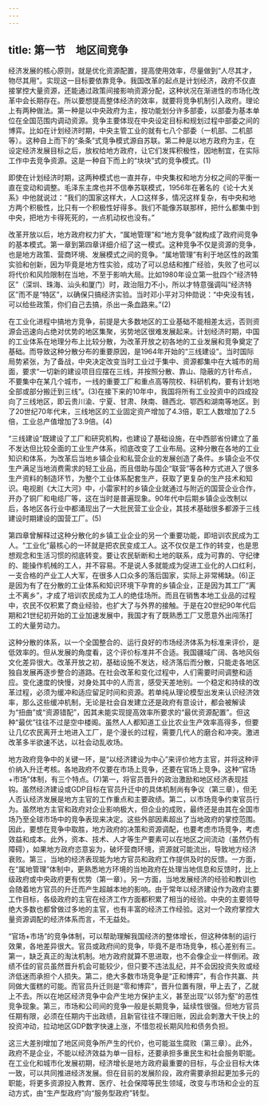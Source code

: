 ```yaml
---
---
---
```

title: 第一节　地区间竞争
---




经济发展的核心原则，就是优化资源配置，提高使用效率，尽量做到“人尽其才，物尽其用”。实现这一目标要依靠竞争。我国改革的起点是计划经济，政府不仅直接掌控大量资源，还能通过政策间接影响资源分配，这种状况在渐进性的市场化改革中会长期存在。所以要想提高整体经济的效率，就要将竞争机制引入政府。理论上有两种做法。第一种是以中央政府为主，按功能划分许多部委，以部委为基本单位在全国范围内调动资源。竞争主要体现在中央设定目标和规划过程中部委之间的博弈。比如在计划经济时期，中央主管工业的就有七八个部委（一机部、二机部等）。这种自上而下的“条条”式竞争模式源自苏联。第二种是以地方政府为主，在设定经济发展目标之后，放权给地方政府，让它们发挥积极性，因地制宜，在实际工作中去竞争资源。这是一种自下而上的“块块”式的竞争模式。(1)

即使在计划经济时期，这两种模式也一直并存，中央集权和地方分权之间的平衡一直在变动和调整。毛泽东主席也并不信奉苏联模式，1956年在著名的《论十大关系》中他就说过：“我们的国家这样大，人口这样多，情况这样复杂，有中央和地方两个积极性，比只有一个积极性好得多。我们不能像苏联那样，把什么都集中到中央，把地方卡得死死的，一点机动权也没有。”

改革开放以后，地方政府权力扩大，“属地管理”和“地方竞争”就构成了政府间竞争的基本模式。第一章到第四章详细介绍了这一模式。这种竞争不仅是资源的竞争，也是地方政策、营商环境、发展模式之间的竞争。“属地管理”有利于地区性的政策实验和创新，因为毕竟是地方性实验，成功了可以总结和推广经验，失败了也可以将代价和风险限制在当地，不至于影响大局。比如1980年设立第一批四个“经济特区”（深圳、珠海、汕头和厦门）时，政治阻力不小，所以才特意强调叫“经济特区”而不是“特区”，以确保只搞经济实验。当时邓小平对习仲勋说：“中央没有钱，可以给些政策，你们自己去搞，杀出一条血路来。”(2)

在工业化进程中搞地方竞争，前提是大多数地区的工业基础不能相差太远，否则资源会迅速向占绝对优势的地区集聚，劣势地区很难发展起来。计划经济时期，中国的工业体系在地理分布上比较分散，为改革开放之初各地的工业发展和竞争奠定了基础。而导致这种分散分布的重要原因，是1964年开始的“三线建设”。当时国际局势紧张，为了备战，中央决定改变当时工业过于集中、资源都集中在大城市的局面，要求“一切新的建设项目应摆在三线，并按照分散、靠山、隐蔽的方针布点，不要集中在某几个城市，一线的重要工厂和重点高等院校、科研机构，要有计划地全部或部分搬迁到三线”。(3)在接下来的10年中，我国将所有工业投资中的四成投向了三线地区，即云贵川渝、宁夏、甘肃、陕南、赣西北、鄂西和湖南等地区。到了20世纪70年代末，三线地区的工业固定资产增加了4.3倍，职工人数增加了2.5倍，工业总产值增加了3.9倍。(4)

“三线建设”既建设了工厂和研究机构，也建设了基础设施，在中西部省份建立了虽不发达但比较全面的工业生产体系，彻底改变了工业布局。这种分散在各地的工业知识和体系，为改革后当地乡镇企业和私营企业的发展创造了条件。乡镇企业不仅生产满足当地消费需求的轻工业品，而且借助与国企“联营”等各种方式进入了很多生产资料的制造环节，为整个工业体系配套生产，获取了更复杂的生产技术和知识。电视剧《大江大河》中，小雷家村的乡镇企业就通过与附近的国营企业合作，开办了铜厂和电缆厂等，这在当时是普遍现象。90年代中后期乡镇企业改制以后，各地区各行业中都涌现出了一大批民营工业企业，其技术基础很多都源于三线建设时期建设的国营工厂。(5)

第四章曾解释过这种分散化的乡镇工业企业的另一个重要功能，即培训农民成为工人。“工业化”最核心的一环就是把农民变成工人。这不仅仅是工作的转变，也是思想观念和生活习惯的彻底转变。要让农民斩断和土地的联系，成为可靠的、守纪律的、能操作机械的工人，并不容易。不是说人多就能成为促进工业化的人口红利，一支合格的产业工人大军，在很多人口众多的落后国家，实际上非常稀缺。(6)正是因为有了在分散的工业体系和知识环境下孕育的乡镇企业，正是因为其工厂“离土不离乡”，才成了培训农民成为工人的绝佳场所。而且在销售本地工业品的过程中，农民不仅积累了商业经验，也扩大了与外界的接触。于是在20世纪90年代后期和21世纪初开始的工业加速发展中，我国才有了既熟悉工厂又愿意外出闯荡打工的大量劳动力。

这种分散的体系，以一个全国整合的、运行良好的市场经济体系为标准来评价，是低效率的。但从发展的角度看，这个评价标准并不合适。我国疆域广阔、各地风俗文化差异很大。改革开放之初，基础设施不发达，经济落后而分散，只能走各地区独自发展再逐步整合的道路。在社会改革和变化过程中，人们需要时间调整和适应。变化速度的快慢，对身处其中的人而言，感受天差地别。一个稳定和持续的改革过程，必须为缓冲和适应留足时间和资源。若单纯从理论模型出发来认识经济效率，那么这些缓冲机制，无论是社会自发建立还是政府有意设计，都会被解读为“扭曲”或“资源错配”，因其未能实现提高效率所要求的“最优资源配置”。但这种“最优”往往不过是空中楼阁。虽然人人都知道工业比农业生产效率高得多，但要让几亿农民离开土地进入工厂，是个漫长的过程，需要几代人的磨合和冲突。激进改革多半欲速不达，以社会动乱收场。

地方政府竞争中的关键一环，是“以经济建设为中心”来评价地方主官，并将这种评价纳入升迁考核。各地政府不仅要在市场上竞争，还要在官场上竞争。这种“官场+市场”体制，有三个特点。(7)第一，将官员晋升的政治激励和地区经济表现挂钩。虽然经济建设或GDP目标在官员升迁中的具体机制尚有争议（第三章），但无人否认经济发展是地方主官的工作重点和主要政绩。第二，以市场竞争约束官员行为。虽然地方主官和政府对企业影响极大，但企业的成败，最终还是由其在全国市场乃至全球市场中的竞争表现来决定。这些外部因素超出了当地政府的掌控范围。因此，要想在竞争中取胜，地方政府的决策和资源调配，也要考虑市场竞争，考虑效益和成本。此外，资本、技术、人才等生产要素可以在地区之间流动（虽然仍有障碍），如果地方政府恣意妄为，破坏营商环境，资源就可能流出，导致地方经济衰败。第三，当地的经济表现能为地方官员和政府工作提供及时的反馈。一方面，在“属地管理”体制中，更熟悉地方环境的当地政府在处理当地信息和反馈时，比上级政府或中央政府更有优势（第一章）。另一方面，当地发展经济的经验和教训也会随着地方官员的升迁而产生超越本地的影响。由于常年以经济建设作为政府主要工作目标，各级政府的主官在经济工作方面都积累了相当的经验。中央的主要领导绝大多数也都曾做过多地的主官，也有丰富的经济工作经验。这对一个政府掌控大量资源调配的经济体系而言，不无益处。

“官场+市场”的竞争体制，可以帮助理解我国经济的整体增长，但这种体制的运行效果，各地差异很大。官员或政府间的竞争，毕竟不是市场竞争，核心差别有三。第一，缺乏真正的淘汰机制。地方政府就算不思进取，也不会像企业一样倒闭。政绩不佳的官员虽然晋升机会可能较少，但只要不违法乱纪，并不会因投资失败或经济低迷而承担个人损失。第二，绝大多数市场竞争是“正和博弈”，有合作共赢、共同做大蛋糕的可能。而官员升迁则是“零和博弈”，晋升位置有限，甲上去了，乙就上不去。所以在地区经济竞争中会产生地方保护主义，甚至出现“以邻为壑”的恶性竞争现象。第三，市场和公司间的竞争一般是长期竞争，延续性很强。但地方官员任期有限，必须在任期内干出政绩，且新官往往不理旧账，因此会刺激大干快上的投资冲动，拉动地区GDP数字快速上涨，不惜忽视长期风险和债务负担。

这三大差别增加了地区间竞争所产生的代价，也可能滋生腐败（第三章）。此外，政府不是企业，不能以经济效益为单一目标，还要承担多重民生和社会服务职能。在工业化和城市化发展初期，经济增长是地方政府最重要的目标，与企业目标大体一致，可以共同推进经济发展。但在目前的发展阶段，政府需要承担起更加多元的职能，将更多资源投入教育、医疗、社会保障等民生领域，改变与市场和企业的互动方式，由“生产型政府”向“服务型政府”转型。